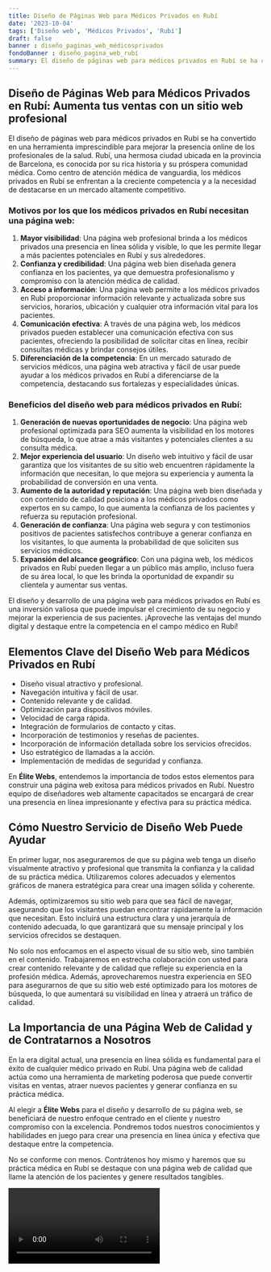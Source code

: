 ```yaml
---
title: Diseño de Páginas Web para Médicos Privados en Rubí
date: '2023-10-04'
tags: ['Diseño web', 'Médicos Privados', 'Rubí']
draft: false
banner : diseño_paginas_web_médicosprivados
fondoBanner : diseño_pagina_web_rubí
summary: El diseño de páginas web para médicos privados en Rubí se ha convertido en una herramienta imprescindible para mejorar la presencia online de los profesionales de la salud. Rubí, una hermosa ciudad ubicada en la provincia de Barcelona, ​​es conocida por su rica historia y su próspera comunidad médica. Como centro de atención médica de vanguardia, los médicos privados en Rubí se enfrentan a la creciente competencia y a la necesidad de destacarse en un mercado altamente competitivo.
---
```


## Diseño de Páginas Web para Médicos Privados en Rubí: Aumenta tus ventas con un sitio web profesional 

El diseño de páginas web para médicos privados en Rubí se ha convertido en una herramienta imprescindible para mejorar la presencia online de los profesionales de la salud. Rubí, una hermosa ciudad ubicada en la provincia de Barcelona, ​​es conocida por su rica historia y su próspera comunidad médica. Como centro de atención médica de vanguardia, los médicos privados en Rubí se enfrentan a la creciente competencia y a la necesidad de destacarse en un mercado altamente competitivo.

### Motivos por los que los médicos privados en Rubí necesitan una página web:

1. **Mayor visibilidad**: Una página web profesional brinda a los médicos privados una presencia en línea sólida y visible, lo que les permite llegar a más pacientes potenciales en Rubí y sus alrededores.
2. **Confianza y credibilidad**: Una página web bien diseñada genera confianza en los pacientes, ya que demuestra profesionalismo y compromiso con la atención médica de calidad.
3. **Acceso a información**: Una página web permite a los médicos privados en Rubí proporcionar información relevante y actualizada sobre sus servicios, horarios, ubicación y cualquier otra información vital para los pacientes.
4. **Comunicación efectiva**: A través de una página web, los médicos privados pueden establecer una comunicación efectiva con sus pacientes, ofreciendo la posibilidad de solicitar citas en línea, recibir consultas médicas y brindar consejos útiles.
5. **Diferenciación de la competencia**: En un mercado saturado de servicios médicos, una página web atractiva y fácil de usar puede ayudar a los médicos privados en Rubí a diferenciarse de la competencia, destacando sus fortalezas y especialidades únicas.

### Beneficios del diseño web para médicos privados en Rubí:

1. **Generación de nuevas oportunidades de negocio**: Una página web profesional optimizada para SEO aumenta la visibilidad en los motores de búsqueda, lo que atrae a más visitantes y potenciales clientes a su consulta médica.
2. **Mejor experiencia del usuario**: Un diseño web intuitivo y fácil de usar garantiza que los visitantes de su sitio web encuentren rápidamente la información que necesitan, lo que mejora su experiencia y aumenta la probabilidad de conversión en una venta.
3. **Aumento de la autoridad y reputación**: Una página web bien diseñada y con contenido de calidad posiciona a los médicos privados como expertos en su campo, lo que aumenta la confianza de los pacientes y refuerza su reputación profesional.
4. **Generación de confianza**: Una página web segura y con testimonios positivos de pacientes satisfechos contribuye a generar confianza en los visitantes, lo que aumenta la probabilidad de que soliciten sus servicios médicos.
5. **Expansión del alcance geográfico**: Con una página web, los médicos privados en Rubí pueden llegar a un público más amplio, incluso fuera de su área local, lo que les brinda la oportunidad de expandir su clientela y aumentar sus ventas.

El diseño y desarrollo de una página web para médicos privados en Rubí es una inversión valiosa que puede impulsar el crecimiento de su negocio y mejorar la experiencia de sus pacientes. ¡Aproveche las ventajas del mundo digital y destaque entre la competencia en el campo médico en Rubí!

<GifSeo />

<Cta />

## Elementos Clave del Diseño Web para Médicos Privados en Rubí

- Diseño visual atractivo y profesional.
- Navegación intuitiva y fácil de usar.
- Contenido relevante y de calidad.
- Optimización para dispositivos móviles.
- Velocidad de carga rápida.
- Integración de formularios de contacto y citas.
- Incorporación de testimonios y reseñas de pacientes.
- Incorporación de información detallada sobre los servicios ofrecidos.
- Uso estratégico de llamadas a la acción.
- Implementación de medidas de seguridad y confianza.

En **Élite Webs**, entendemos la importancia de todos estos elementos para construir una página web exitosa para médicos privados en Rubí. Nuestro equipo de diseñadores web altamente capacitados se encargará de crear una presencia en línea impresionante y efectiva para su práctica médica.

## Cómo Nuestro Servicio de Diseño Web Puede Ayudar

En primer lugar, nos aseguraremos de que su página web tenga un diseño visualmente atractivo y profesional que transmita la confianza y la calidad de su práctica médica. Utilizaremos colores adecuados y elementos gráficos de manera estratégica para crear una imagen sólida y coherente.

Además, optimizaremos su sitio web para que sea fácil de navegar, asegurando que los visitantes puedan encontrar rápidamente la información que necesitan. Esto incluirá una estructura clara y una jerarquía de contenido adecuada, lo que garantizará que su mensaje principal y los servicios ofrecidos se destaquen.

No solo nos enfocamos en el aspecto visual de su sitio web, sino también en el contenido. Trabajaremos en estrecha colaboración con usted para crear contenido relevante y de calidad que refleje su experiencia en la profesión médica. Además, aprovecharemos nuestra experiencia en SEO para asegurarnos de que su sitio web esté optimizado para los motores de búsqueda, lo que aumentará su visibilidad en línea y atraerá un tráfico de calidad.

## La Importancia de una Página Web de Calidad y de Contratarnos a Nosotros

En la era digital actual, una presencia en línea sólida es fundamental para el éxito de cualquier médico privado en Rubí. Una página web de calidad actúa como una herramienta de marketing poderosa que puede convertir visitas en ventas, atraer nuevos pacientes y generar confianza en su práctica médica.

Al elegir a **Élite Webs** para el diseño y desarrollo de su página web, se beneficiará de nuestro enfoque centrado en el cliente y nuestro compromiso con la excelencia. Pondremos todos nuestros conocimientos y habilidades en juego para crear una presencia en línea única y efectiva que destaque entre la competencia.

No se conforme con menos. Contrátenos hoy mismo y haremos que su práctica médica en Rubí se destaque con una página web de calidad que llame la atención de los pacientes y genere resultados tangibles.

<Video />

<CtaBot job='Médicos Privados' city='Rubí'/>

<Gmaps query='Rubí+españa+maps' />